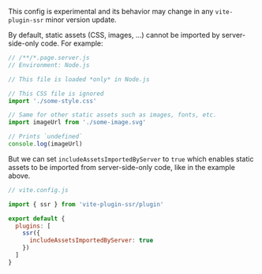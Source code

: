 
<Note type='warning'>This config is experimental and its behavior may change in any `vite-plugin-ssr` minor version update.</Note>

By default, static assets (CSS, images, ...) cannot be imported by server-side-only code. For example:

```js
// /**/*.page.server.js
// Environment: Node.js

// This file is loaded *only* in Node.js

// This CSS file is ignored
import './some-style.css'

// Same for other static assets such as images, fonts, etc.
import imageUrl from './some-image.svg'

// Prints `undefined`
console.log(imageUrl)
```

But we can set `includeAssetsImportedByServer` to `true` which enables static assets to be imported from server-side-only code, like in the example above.

```js
// vite.config.js

import { ssr } from 'vite-plugin-ssr/plugin'

export default {
  plugins: [
    ssr({
      includeAssetsImportedByServer: true
    })
  ]
}
```
